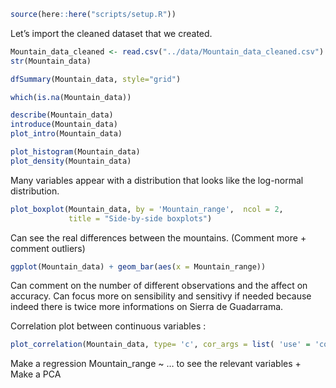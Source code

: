 
```r
source(here::here("scripts/setup.R"))
```

Let's import the cleaned dataset that we created. 

```r
Mountain_data_cleaned <- read.csv("../data/Mountain_data_cleaned.csv")
str(Mountain_data)
```
```r
dfSummary(Mountain_data, style="grid")
```

```r
which(is.na(Mountain_data))
```

```r
describe(Mountain_data)
introduce(Mountain_data)
plot_intro(Mountain_data)
```


```r
plot_histogram(Mountain_data)
plot_density(Mountain_data)
```
Many variables appear with a distribution that looks like the log-normal distribution.


```r
plot_boxplot(Mountain_data, by = 'Mountain_range',  ncol = 2,
             title = "Side-by-side boxplots")
```
Can see the real differences between the mountains. (Comment more + comment outliers)


```r
ggplot(Mountain_data) + geom_bar(aes(x = Mountain_range))
```
Can comment on the number of different observations and the affect on accuracy. Can focus more on sensibility and sensitivy if needed because indeed there is twice more informations on Sierra de Guadarrama.

Correlation plot between continuous variables : 
```r
plot_correlation(Mountain_data, type= 'c', cor_args = list( 'use' = 'complete.obs'))
```
Make a regression Mountain_range ~ ... to see the relevant variables 
+
Make a PCA
